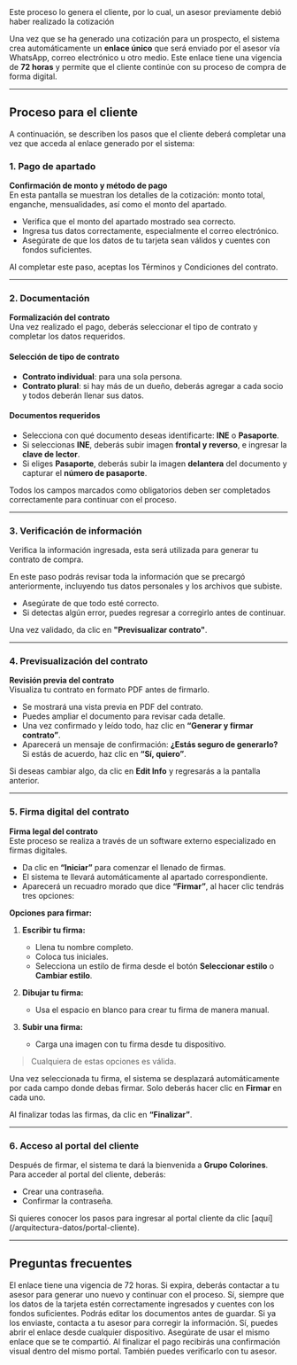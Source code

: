 <Note>
  Este proceso lo genera el cliente, por lo cual, un asesor previamente debió
  haber realizado la cotización
</Note>

Una vez que se ha generado una cotización para un prospecto, el sistema crea automáticamente un **enlace único** que será enviado por el asesor vía WhatsApp, correo electrónico u otro medio. Este enlace tiene una vigencia de **72 horas** y permite que el cliente continúe con su proceso de compra de forma digital.

---

## Proceso para el cliente

A continuación, se describen los pasos que el cliente deberá completar una vez que acceda al enlace generado por el sistema:

### 1. Pago de apartado

<Card>
  <b>Confirmación de monto y método de pago</b>
  <br />
  En esta pantalla se muestran los detalles de la cotización: monto total,
  enganche, mensualidades, así como el monto del apartado.
</Card>

- Verifica que el monto del apartado mostrado sea correcto.
- Ingresa tus datos correctamente, especialmente el correo electrónico.
- Asegúrate de que los datos de tu tarjeta sean válidos y cuentes con fondos suficientes.

<Note>
  Al completar este paso, aceptas los Términos y Condiciones del contrato.
</Note>

---

### 2. Documentación

<Card>
  <b>Formalización del contrato</b>
  <br />
  Una vez realizado el pago, deberás seleccionar el tipo de contrato y completar
  los datos requeridos.
</Card>

#### Selección de tipo de contrato

- **Contrato individual**: para una sola persona.
- **Contrato plural**: si hay más de un dueño, deberás agregar a cada socio y todos deberán llenar sus datos.

#### Documentos requeridos

- Selecciona con qué documento deseas identificarte: **INE** o **Pasaporte**.
- Si seleccionas **INE**, deberás subir imagen **frontal y reverso**, e ingresar la **clave de lector**.
- Si eliges **Pasaporte**, deberás subir la imagen **delantera** del documento y capturar el **número de pasaporte**.

<Note>
  Todos los campos marcados como obligatorios deben ser completados
  correctamente para continuar con el proceso.
</Note>

---

### 3. Verificación de información

<Note>
  Verifica la información ingresada, esta será utilizada para generar tu
  contrato de compra.
</Note>

En este paso podrás revisar toda la información que se precargó anteriormente, incluyendo tus datos personales y los archivos que subiste.

- Asegúrate de que todo esté correcto.
- Si detectas algún error, puedes regresar a corregirlo antes de continuar.

Una vez validado, da clic en **"Previsualizar contrato"**.

---

### 4. Previsualización del contrato

<Card>
  <b>Revisión previa del contrato</b>
  <br />
  Visualiza tu contrato en formato PDF antes de firmarlo.
</Card>

- Se mostrará una vista previa en PDF del contrato.
- Puedes ampliar el documento para revisar cada detalle.
- Una vez confirmado y leído todo, haz clic en **“Generar y firmar contrato”**.
- Aparecerá un mensaje de confirmación: **¿Estás seguro de generarlo?**  
  Si estás de acuerdo, haz clic en **“Sí, quiero”**.

<Note>
  Si deseas cambiar algo, da clic en <b>Edit Info</b> y regresarás a la pantalla
  anterior.
</Note>

---

### 5. Firma digital del contrato

<Card>
  <b>Firma legal del contrato</b>
  <br />
  Este proceso se realiza a través de un software externo especializado en
  firmas digitales.
</Card>

- Da clic en **“Iniciar”** para comenzar el llenado de firmas.
- El sistema te llevará automáticamente al apartado correspondiente.
- Aparecerá un recuadro morado que dice **“Firmar”**, al hacer clic tendrás tres opciones:

**Opciones para firmar:**

1. **Escribir tu firma:**

   - Llena tu nombre completo.
   - Coloca tus iniciales.
   - Selecciona un estilo de firma desde el botón **Seleccionar estilo** o **Cambiar estilo**.

2. **Dibujar tu firma:**

   - Usa el espacio en blanco para crear tu firma de manera manual.

3. **Subir una firma:**
   - Carga una imagen con tu firma desde tu dispositivo.

> Cualquiera de estas opciones es válida.

Una vez seleccionada tu firma, el sistema se desplazará automáticamente por cada campo donde debas firmar. Solo deberás hacer clic en **Firmar** en cada uno.

Al finalizar todas las firmas, da clic en **“Finalizar”**.

---

### 6. Acceso al portal del cliente

Después de firmar, el sistema te dará la bienvenida a **Grupo Colorines**.  
Para acceder al portal del cliente, deberás:

- Crear una contraseña.
- Confirmar la contraseña.

<Note>
  Si quieres conocer los pasos para ingresar al portal cliente da clic
  [aquí](/arquitectura-datos/portal-cliente).
</Note>

---

## Preguntas frecuentes

<AccordionGroup>
  <Accordion title="¿Qué pasa si el enlace caduca?">
    El enlace tiene una vigencia de 72 horas. Si expira, deberás contactar a tu asesor para generar uno nuevo y continuar con el proceso.
  </Accordion>

<Accordion title="¿Puedo realizar el pago del apartado con otra tarjeta?">
  Sí, siempre que los datos de la tarjeta estén correctamente ingresados y
  cuentes con los fondos suficientes.
</Accordion>

<Accordion title="¿Qué sucede si me equivoco al subir mis documentos?">
  Podrás editar los documentos antes de guardar. Si ya los enviaste, contacta a
  tu asesor para corregir la información.
</Accordion>

<Accordion title="¿Puedo continuar el proceso en otro dispositivo?">
  Sí, puedes abrir el enlace desde cualquier dispositivo. Asegúrate de usar el
  mismo enlace que se te compartió.
</Accordion>

  <Accordion title="¿Cómo sé que mi pago fue exitoso?">
    Al finalizar el pago recibirás una confirmación visual dentro del mismo portal. También puedes verificarlo con tu asesor.
  </Accordion>
</AccordionGroup>
